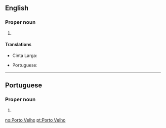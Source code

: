 ==English==

===Proper noun===
{{en-proper noun|head=[[Porto]] [[Velho]]}}

# {{place:Brazil/state capital|en|state=Rondônia}}

====Translations====
{{trans-top|capital of Rondônia, Brazil}}
* Cinta Larga: {{t|cin|póótto wééliyo}}
{{trans-mid}}
* Portuguese: {{t|pt|Porto Velho|m}}
{{trans-bottom}}

----

==Portuguese==

===Proper noun===
{{pt-proper noun|m}}

# {{place:Brazil/state capital|pt|state=Rondônia}}

[[no:Porto Velho]]
[[pt:Porto Velho]]